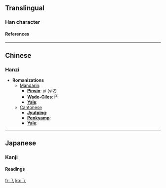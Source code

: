 ==Translingual==
===Han character===
{{Han char|rad=丿|as=00|sn=1|so=|four=|canj=一人 (MO), XX一人 (XXMO)|cmean=variant form of the KangXi radical [[Wiktionary:Chinese radical index 丿|丿]]}}
====References====
{{Han ref|kx=0081.090|dkj=00109|dj=0164.100|hdz=10048.030|uh=4E41|ud=20033}}

----
==Chinese==
===Hanzi===


* '''Romanizations'''
** [[Mandarin]]:
*** '''[[Pinyin]]''': yí (yi2)
*** '''[[Wade-Giles]]''': i<sup>2</sup>
*** '''[[Yale]]''': 
**[[Cantonese]]
***'''[[Jyutping]]''':
***'''[[Penkyamp]]''': 
***'''[[Yale]]''': 


----
==Japanese==
===Kanji===


{{ja-kanji|grade=|rs=丿00|simple=}}
====Readings====
{{ja-readings|on=[[い]] (i)|kun=[[ながれる]] (nagareru)}}




[[fr:乁]]
[[ko:乁]]